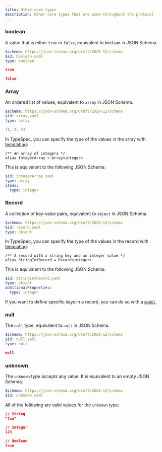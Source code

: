 ```yaml
---
title: Other core types
description: Other core types that are used throughout the protocol
---
```



### boolean

A value that is either `true` or `false`, equivalent to `boolean` in JSON Schema.

<Tabs>
  <TabItem label="JSON Schema">

```yaml
$schema: https://json-schema.org/draft/2020-12/schema
$id: boolean.yaml
type: boolean
```

  </TabItem>

  <TabItem label="Example">

```json
true
```

```json
false
```

  </TabItem>
</Tabs>

### Array

An ordered list of values, equivalent to `array` in JSON Schema.

<Tabs>
  <TabItem label="JSON Schema">

```yaml
$schema: https://json-schema.org/draft/2020-12/schema
$id: array.yaml
type: array
```

  </TabItem>

  <TabItem label="Example">

```json
[1, 2, 3]
```

  </TabItem>
</Tabs>

In TypeSpec, you can specify the type of the values in the array with [templating](https://typespec.io/docs/language-basics/templates/):

```tsp
/** An array of integers */
alias IntegerArray = Array<integer>
```

This is equivalent to the following JSON Schema:

```yaml
$id: IntegerArray.yaml
type: array
items:
  type: integer
```

### Record

A collection of key-value pairs, equivalent to `object` in JSON Schema.

<Tabs>
  <TabItem label="JSON Schema">

```yaml
$schema: https://json-schema.org/draft/2020-12/schema
$id: record.yaml
type: object
```

  </TabItem>
</Tabs>

In TypeSpec, you can specify the type of the values in the record with [templating](https://typespec.io/docs/language-basics/templates/):

```tsp
/** A record with a string key and an integer value */
alias StringIntRecord = Record<integer>
```

This is equivalent to the following JSON Schema:

```yaml
$id: StringIntRecord.yaml
type: object
additionalProperties:
  type: integer
```

If you want to define specific keys in a record, you can do so with a [`model`](https://typespec.io/docs/language-basics/models/).

### null

The `null` type, equivalent to `null` in JSON Schema.

<Tabs>
  <TabItem label="JSON Schema">

```yaml
$schema: https://json-schema.org/draft/2020-12/schema
$id: null.yaml
type: null
```

  </TabItem>

  <TabItem label="Example">

```json
null
```

  </TabItem>
</Tabs>

### unknown

The `unknown` type accepts any value. It is equivalent to an empty JSON Schema.

<Tabs>
  <TabItem label="JSON Schema">

```yaml
$schema: https://json-schema.org/draft/2020-12/schema
$id: unknown.yaml
```

  </TabItem>

  <TabItem label="Example">

All of the following are valid values for the `unknown` type:

```json
// String
"foo"
```

```json
// Integer
123
```

```json
// Boolean
true
```

  </TabItem>
</Tabs>
